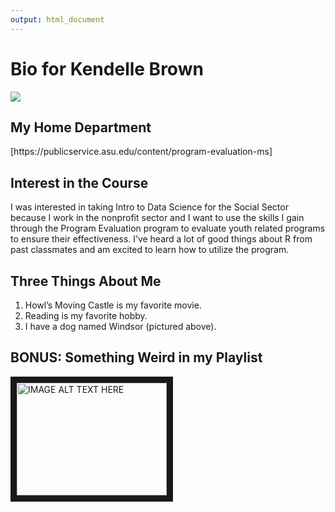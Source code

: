 ```yaml
---
output: html_document
---
```


# Bio for Kendelle Brown

![](myself.jpg)


## My Home Department

[https://publicservice.asu.edu/content/program-evaluation-ms]


## Interest in the Course

I was interested in taking Intro to Data Science for the Social Sector because I work in the nonprofit sector and I want to use the skills I gain through the Program Evaluation program to evaluate youth related programs to ensure their effectiveness. I've heard a lot of good things about R from past classmates and am excited to learn how to utilize the program. 


## Three Things About Me

1. Howl's Moving Castle is my favorite movie. 
2. Reading is my favorite hobby.
3. I have a dog named Windsor (pictured above).


## BONUS: Something Weird in my Playlist

<a href="http://www.youtube.com/watch?feature=player_embedded&v=XoVtauULD24
" target="_blank"><img src="http://img.youtube.com/vi/XoVtauULD24/0.jpg" 
alt="IMAGE ALT TEXT HERE" width="240" height="180" border="10" /></a>

